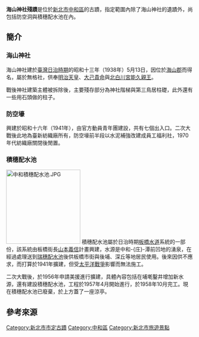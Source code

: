 {{tw monument
|name=海山神社殘蹟
|formername=
|image=海山神社第三鳥居殘蹟.JPG
|imagename=第三鳥居殘蹟
|othername=
|formalname=
|level=直轄市定古蹟{{r|文}}
|class=遺蹟{{r|文}}
|time={{flagicon|Empire of Japan}} 日本昭和13年（1938年）{{r|文}}
|location={{TWN}}新北市中和區員山路455巷員山公園內{{r|文}}
|open=
|cost=
|website=
|reg_url =https://nchdb.boch.gov.tw/assets/advanceSearch/monument/20050913000001
}}
'''海山神社殘蹟'''是位於[[新北市|新北市]][[中和區|中和區]]的古蹟，指定範圍內除了海山神社的遺蹟外，尚包括防空洞與積穗配水池在內{{r|文}}。

== 簡介 ==
=== 海山神社 ===
{{main|海山神社}}
海山神社建於[[臺灣日治時期|臺灣日治時期]]的昭和十三年（1938年）5月13日{{r|文}}，因位於[[海山郡|海山郡]]而得名，屬於無格社，供奉[[明治天皇|明治天皇]]、[[大己貴命|大己貴命]]與[[北白川宮能久親王|北白川宮能久親王]]{{r|海}}。

戰後神社建築主體被拆除後，主要殘存部分為神社階梯與第三鳥居柱礎，此外還有一些用石頭做的柱子{{r|海}}。

=== 防空壕 ===
興建於昭和十六年（1941年），由官方動員青年團建設，共有七個出入口{{r|海}}。二次大戰後此地為臺新紡織廠所有，防空壕前半段以水泥補強改建成員工福利社，1970年代紡織廠關閉後閒置{{r|海}}。

=== 積穗配水池 ===
[[File:中和積穗配水池.JPG|200px]]
積穗配水池屬於日治時期[[板橋水道|板橋水道]]系統的一部份，該系統由板橋街長[[山本義信|山本義信]]計畫興建，水源是中和-{庄}-潭前凹地的湧泉，在經過處理送到[[中和瑞穗配水池|瑞穗配水池]]後供板橋市街與後埔、深丘等地居民使用{{r|海}}。後來因供不應求，而打算於1941年擴建，但受[[太平洋戰爭|太平洋戰爭]]影響而無法施工{{r|海}}。

二次大戰後，於1956年申請美援進行擴建，具體內容包括在埔墘鑿井增加新水源，還有建設積穗配水池，工程於1957年4月開始進行，於1958年10月完工{{r|文}}。現在積穗配水池已廢棄，於上方蓋了一座涼亭{{r|海}}。

== 參考來源 ==
{{reflist|refs=
<ref name="文">{{cite web |url=https://nchdb.boch.gov.tw/assets/advanceSearch/monument/20050913000001 |title=海山神社殘蹟 |publisher=文化部文化資產局 |accessdate= |archive-date=2021-04-06 |archive-url=https://web.archive.org/web/20210406143011/https://nchdb.boch.gov.tw/assets/advanceSearch/monument/20050913000001 |dead-url=no }}</ref>
<ref name="海">{{cite book |title=《臺北縣縣定古蹟海山神社殘蹟、中和瑞穗配水池調查研究及修復計畫》 |year=2008 |publisher=臺北縣文化局 |location=臺北縣板橋市 |isbn=978-986-01-5753-6 |pages=5－45頁 }}</ref>
}}

{{台灣直轄市定古蹟}}
{{新北市文化資產}}
[[Category:新北市市定古蹟|Category:新北市市定古蹟]]
[[Category:中和區|Category:中和區]]
[[Category:新北市旅遊景點|Category:新北市旅遊景點]]
{{coord|25|0|17.112|N|121|28|44.238|E|region:TW_type:landmark|display=title}}